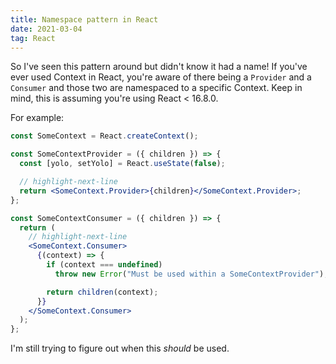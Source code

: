 ```yaml
---
title: Namespace pattern in React
date: 2021-03-04
tag: React
---
```


So I've seen this pattern around but didn't know it had a name! If you've ever used
Context in React, you're aware of there being a `Provider` and a `Consumer` and those two are namespaced
to a specific Context. Keep in mind, this is assuming you're using React < 16.8.0.

For example:

```jsx
const SomeContext = React.createContext();

const SomeContextProvider = ({ children }) => {
  const [yolo, setYolo] = React.useState(false);

  // highlight-next-line
  return <SomeContext.Provider>{children}</SomeContext.Provider>;
};

const SomeContextConsumer = ({ children }) => {
  return (
    // highlight-next-line
    <SomeContext.Consumer>
      {(context) => {
        if (context === undefined)
          throw new Error("Must be used within a SomeContextProvider");

        return children(context);
      }}
    </SomeContext.Consumer>
  );
};
```

I'm still trying to figure out when this _should_ be used.
